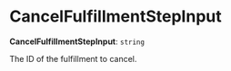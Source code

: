 
# CancelFulfillmentStepInput

 **CancelFulfillmentStepInput**: `string`

The ID of the fulfillment to cancel.
